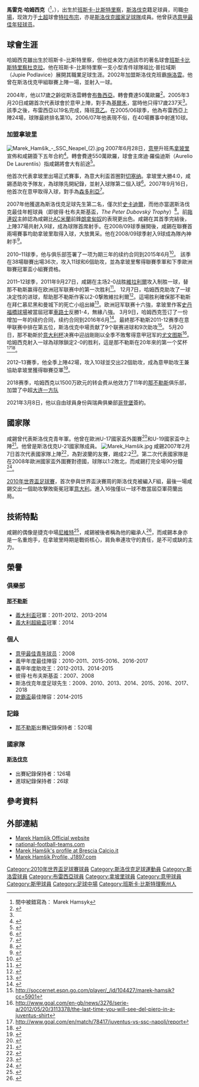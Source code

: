 {{noteta
|G1=意甲
|G2=football
|G3=uefa
|T=zh-hans:马雷克·哈姆西克;zh-hk:馬歷·咸錫;zh-tw:馬雷克·哈姆西克;
|1=zh-hans:哈姆西克;zh-hk:咸錫;zh-tw:哈姆西克;
|2=zh-hans:马雷克;zh-hk:馬歷;zh-tw:馬雷克;
|3=zh-hans:布拉迪斯拉发;zh-hk:施洛雲;zh-tw:施洛萬;
|4=zh-hans:哥德堡;zh-hk:哥登堡;zh-tw:哥特堡;
}}
{{Infobox Football biography
| name               = 馬雷克·哈姆西克<br />Marek Hamšík
| fullname           = Marek Hamšík
| image              = Hamsik_2016.jpg
| birth_date         = {{Birth date and age|1987|7|27|df=yes}}
| birth_place        = [[捷克斯洛伐克|捷克]][[班斯卡-比斯特里察|班斯卡-比斯特里察]]
| height             = {{convert|1.83|m|ftin|0|abbr=on}}<ref>{{cite web | url = http://www.sscnapoli.it/Squadra/Marek-Hamsik | title = 17 Marek Hamsik | language = it | website = SSC Napoli | access-date = 7 June 2016 | deadurl = yes | archiveurl = https://web.archive.org/web/20161105145908/http://www.sscnapoli.it/Squadra/Marek-Hamsik | archivedate = 2016年11月5日 | df =  }}</ref>
| nickname = 
| position = [[中場|中場]]
| currentclub = [[特拉布宗体育|特拉布宗]]
| clubnumber = 17
| youthyears1 = 2001–2002 | youthclubs1 = 祖比-普拉域斯
| youthyears2 = 2002–2004 | youthclubs2 = [[巴迪斯拉華施洛雲體育會|施洛雲]]
| years1   = 2002–2004     | clubs1 = [[巴迪斯拉華施洛雲體育會|施洛雲]]                 | caps1 = 6 | goals1 = 1
| years2   = 2004–2007     | clubs2 = [[布雷西亚足球俱乐部|布雷西亚]]                 | caps2 = 74 | goals2 = 12
| years3   = 2007–2019     | clubs3 = [[那不勒斯足球俱乐部|那不勒斯]]                   | caps3 = 520 |  goals3 = 121
| years4 = 2019–2021 | clubs4 = [[大连一方足球俱乐部|大连一方]] | caps4 = 45 | goals4 =   5
| years5 = 2021 | clubs5 = [[哥登堡體育會|哥登堡]] | caps5 =  6 | goals5 = 1
| years6 = 2021– | clubs6 = [[特拉布宗体育|特拉布宗]] | caps6 =  20 | goals6 = 2
| nationalyears1 = 2003–2004 | nationalteam1 =  [[斯洛伐克17歲以下國家足球隊|斯洛伐克U17]] | nationalcaps1 = 6  | nationalgoals1 = 3
| nationalyears2 = 2005–2006 | nationalteam2 =  [[斯洛伐克19歲以下國家足球隊|斯洛伐克U19]] | nationalcaps2 = 6  | nationalgoals2 = 1
| nationalyears3 = 2006–2007 | nationalteam3 = [[斯洛伐克21歲以下國家足球隊|斯洛伐克U21]] | nationalcaps3 = 2  | nationalgoals3 = 0
| nationalyears4 = 2007–   | nationalteam4 = [[斯洛伐克國家足球隊|斯洛伐克]]                 | nationalcaps4 = 135 | nationalgoals4 = 26
| pcupdate = 13/02/2022
| ntupdate = 11/11/2021
}}

'''馬雷克·哈姆西克'''（{{lang-sk|Marek Hamšík}}<ref>間中被錯寫為： Marek Hamsyk</ref>，{{bd|1987年|7月27日|||Hamšík}}），出生於[[班斯卡-比斯特里察|班斯卡-比斯特里察]]，[[斯洛伐克|斯洛伐克]]籍足球員，司職[[中場|中場]]，现效力于[[土超|土超]]球會[[特拉布宗体育|特拉布宗]]，亦是[[斯洛伐克國家足球隊|斯洛伐克國家足球隊]]成員。他曾获选[[意甲最佳年轻球员|意甲最佳年轻球员]]。

== 球會生涯 ==
哈姆西克雖出生於班斯卡-比斯特里察，但他從未效力過該市的著名球會[[班斯卡比斯特里察杜克拉足球俱樂部|班斯卡比斯特里察杜克拉]]。他在班斯卡-比斯特里察一支小型青件球隊祖比·普拉域斯（Jupie Podlavice）展開其職業足球生涯。2002年加盟斯洛伐克班霸[[巴迪斯拉華施洛雲體育會|施洛雲]]。他曾在斯洛伐克甲組聯賽上陣一場，並射入一球。

2004年，他以17歲之齡從斯洛雲轉會[[布雷西亞足球會|布魯西亞]]。轉會費達50萬歐羅<ref name="Home at Brescia">{{cite web|url=http://www.uefa.com/footballeurope/news/kind=2/newsid=530764.html |title=Hamšík home at Brescia |date=2007-04-27 |author=Rastislav Hribik |publisher=uefa.com |deadurl=yes |archiveurl=https://web.archive.org/web/20070529184052/http://www.uefa.com/footballeurope/news/kind%3D2/newsid%3D530764.html |archivedate=2007-05-29 }}</ref>。2005年3月20日咸錫首次代表球會於意甲上陣，對手為[[基爾禾|基爾禾]]，當時他只得17歲237天<ref name="Home at Brescia"/>。該季之後，布雷西亞以19名完成，降班[[意乙|意乙]]。在2005/06球季，他為布雷西亞上陣24場，球隊最終排名第10。2006/07年他表現不俗，在40場賽事中射進10球。

=== 加盟拿玻里 ===
[[File:Marek_Hamšík_-_SSC_Neapel_(2).jpg|thumb]]
2007年6月28日，[[意甲|意甲]]升班馬[[拿玻里足球會|拿玻里]]宣佈和咸錫簽下五年合約<ref>{{cite web|url=http://www.channel4.com/sport/football_italia/jun28p.html|title=Napoli capture Hamsyk|author=Football Italia|date=2007-06-28}}</ref>。轉會費達550萬歐羅，球會主席迪·羅倫迪斯（Aurelio De Laurentiis）指咸錫將會大有前途<ref>{{cite web|url=http://home.skysports.com/transferarticle.aspx?hlid=474670 |title=Napoli bag Hamsik |author=Nadia Carminati & Vasek Kadlec |publisher=Sky Sports |date=2007-07-01 |6= }}{{dead link|date=六月 2017 |bot=InternetArchiveBot }}</ref>。

他首次代表拿玻里出場正式賽事，為意大利盃首圈對[[切塞纳足球俱乐部|切塞纳]]。拿玻里大勝4:0，咸錫憑助攻予隊友，為球隊先開紀錄，並射入球隊第二個入球<ref>{{cite web|url=http://www.channel4.com/sport/football_italia/aug15o.html|title=Coppa: Genoa and Napoli celebrate|publisher=Channel 4|date=2007-08-15}}</ref>。2007年9月16日，他首次在意甲取得入球，對手為[[森多利亞|森多利亞]]<ref>{{cite web|url=http://www.gazzetta.it/Calcio/SerieA/Squadre/Napoli/Primo_Piano/2007/09_Settembre/16/napolisamp_1609.shtml|title=E' un Napoli da applausi|publisher=[[La_Gazzetta_dello_Sport|La Gazzetta dello Sport]]|date=2007-09-16|author=Alessandro Ruta|language=it}}</ref>。

2007年他獲選為斯洛伐克足球先生第二名，僅次於[[史卡迪爾|史卡迪爾]]，而他亦當選斯洛伐克最佳年輕球員（即彼得·杜布夫斯基盃，''The Peter Dubovský Trophy''）<ref>{{cite web|url=http://www.profutbal.sk/clanok56380.htm|title=Martin Škrtel najlepším futbalistom SR za rok 2007|publisher=profutbal.sk|language=sk|date=2008-02-03|deadurl=yes|archiveurl=https://web.archive.org/web/20151222093433/http://www.profutbal.sk/clanok56380.htm|archivedate=2015-12-22}}</ref>。前[[拖連奴|拖連奴]]主帥{{le|諾維連奴|Walter Novellino}}認為咸錫比[[AC米蘭|AC米蘭]]前鋒[[朗拿甸奴|朗拿甸奴]]的表現更出色。咸錫在其首季完結後，上陣37場共射入9球，成為球隊首席射手。在2008/09球季展開後，咸錫在聯賽首兩場賽事均助拿玻里取得入球，大放異采。他在2008/09球季射入9球成為隊內神射手<ref>{{cite web|url=http://www.espnstar.com/football/serie-a/news/detail/item108437/Marek-Hamsik-tops-Ronaldinho/|title=Marek Hamsik tops Ronaldinho|publisher=ESPN|date=27 August 2008|accessdate=19 September 2011|deadurl=yes|archiveurl=https://archive.is/20120604115236/http://www.espnstar.com/football/serie-a/news/detail/item108437/Marek-Hamsik-tops-Ronaldinho/|archivedate=2012-06-04}}</ref>。

2010–11球季，他与俱乐部签署了一项为期三年的续约合同到2015年6月<ref>{{cite web | url = http://www.fifa.com/worldfootball/clubfootball/news/newsid=1306629.html | title = Hamsik extends contract at Napoli | publisher = FIFA.com | date = 23 September 2010 | accessdate =28 February 2012}}</ref>。
該季在38場聯賽出場36次，攻入11球和6個助攻，並為拿玻里奪得聯賽季軍和下季歐洲聯賽冠軍盃小組賽資格。

2011–12球季，2011年9月27日，咸錫在主场2-0战胜[[維拉利爾足球會|維拉利爾]]攻入制胜一球，替那不勒斯赢得在欧洲冠军联赛中的第一次胜利<ref>{{cite web | url = http://www.uefa.com/uefachampionsleague/season=2012/matches/round=2000263/match=2007586/postmatch/report/index.html | title = Napoli verve too much for Villarreal | publisher = UEFA.com | date = 27 September 2011 | accessdate =28 February 2012}}</ref>。
12月7日，哈姆西克助攻了一球决定性的进球，帮助那不勒斯作客以2-0撃敗維拉利爾<ref>{{cite web | url = http://www.uefa.com/uefachampionsleague/season=2012/matches/round=2000263/match=2007658/postmatch/report/index.html | title = Napoli seal qualification at point-less Villarreal | date = 7 December 2011 | publisher = UEFA.com | accessdate =28 February 2012}}</ref>。這場胜利確保那不勒斯在拜仁慕尼黑和曼城下的死亡小组出線<ref>{{cite news| url=http://www.guardian.co.uk/football/2011/dec/07/villarreal-napoli-champions-league | location=London | work=The Guardian | title=Villarreal 0–2 Napoli | date=8 December 2011 | accessdate =28 February 2012}}</ref>。欧洲冠军联赛十六強，拿玻里作客[[史丹福橋球場|史丹福橋球場]]被當屆冠軍[[車路士|車路士]]反勝1-4，無緣八強。
3月9日，哈姆西克签订了一份增加一年的续约合同，续约合同到2016年6月<ref>{{cite news|url=http://www.uefa.com/uefachampionsleague/news/newsid=1766044.html|title=Napoli president announces new Hamšík contract|date=9 March 2012|accessdate=9 March 2012|publisher=UEFA.com}}</ref>。最終那不勒斯2011-12赛季在意甲联赛中排在第五位，斯洛伐克中場贡献了9个联赛进球和9次助攻<ref>http://soccernet.espn.go.com/player/_/id/104427/marek-hamsik?cc=5901</ref>。
5月20日，那不勒斯於[[意大利杯|意大利杯]]决赛中迎战剛剛以全季不敗奪得意甲冠军的[[尤文图斯|尤文图斯]]<ref>http://www.goal.com/en-gb/news/3276/serie-a/2012/05/20/3113378/the-last-time-you-will-see-del-piero-in-a-juventus-shirt</ref>。哈姆西克射入一球為球隊鎖定2-0的胜利，這是那不勒斯在20年來的第一个奖杯<ref>http://www.goal.com/en/match/78417/juventus-vs-ssc-napoli/report</ref><ref>{{cite web | url = http://www.insideworldsoccer.com/2012/05/marek-hamsik-shaves-mohawk-hair.html | title =Marek Hamšík shaves his head! Say goodbye to the Mohawk | publisher = inside World Soccer | date = 21 May 2012 }}</ref>。

2012–13賽季，他全季上陣42場，攻入10球並交出22個助攻，成為意甲助攻王兼協助拿玻里獲得聯賽亞軍<ref>{{cite news |author=CN Hung |title=咸錫：今季表現乃生涯最佳 |url=http://www.goal.com/hk/news/489/%E6%84%8F%E5%A4%A7%E5%88%A9/2012/12/11/3595138/%E5%92%B8%E9%8C%AB%E4%BB%8A%E5%AD%A3%E8%A1%A8%E7%8F%BE%E4%B9%83%E7%94%9F%E6%B6%AF%E6%9C%80%E4%BD%B3 |work= |publisher=goal.com |date=2012年12月11日 }}</ref>。

2018赛季，哈姆西克以1500万欧元的转会费从他效力了11年的[[那不勒斯足球俱乐部|那不勒斯]]俱乐部，加盟了中超[[大连一方足球俱乐部|大连一方队]]

2021年3月8日，他以自由球員身份與瑞典俱樂部[[哥登堡體育會|哥登堡]]簽約。

== 國家隊 ==
咸錫曾代表斯洛伐克青年軍。他曾在歐洲U-17國家盃外圍賽<ref>{{cite web|url=http://de.uefa.com/competitions/under17/history/season=2004/round=1656/match=70994/report=ev.html |title=UEFA U-17 European Championships; Lettland 1-4 Slowakei |publisher=uefa.com |date=2003-10-09 |language=de |6= |deadurl=yes |archiveurl=https://web.archive.org/web/20081226235000/http://de.uefa.com/competitions/under17/history/season%3D2004/round%3D1656/match%3D70994/report%3Dev.html |archivedate=2008-12-26 }}</ref>和U-19國家盃中上陣<ref>{{cite web|url=http://de.uefa.com/competitions/under19/history/season=2005/round=1924/match=74138/report=ev.html |title=UEFA U-19 European Championships; Litauen 1-3 Slowakei |publisher=uefa.com |date=2004-10-24 |language=de |6= |deadurl=yes |archiveurl=https://web.archive.org/web/20081226235005/http://de.uefa.com/competitions/under19/history/season%3D2005/round%3D1924/match%3D74138/report%3Dev.html |archivedate=2008-12-26 }}</ref>。他曾是斯洛伐克U-21國家隊成員。
[[File:Marek_Hamšík.jpg|thumb]]
咸錫2007年2月7日首次代表國家隊上陣<ref name="players">{{cite web|url=http://www.slovak-football.sk/index.php?menu=repre |title=Slovak football national team players |accessdate=2008-11-08 |deadurl=yes |archiveurl=https://web.archive.org/web/20080223070657/http://www.slovak-football.sk/index.php?menu=repre |archivedate=2008-02-23 }}</ref>，為對波蘭的友賽，踢成2:2<ref>{{cite web|language=pl |url=http://euro2008.wp.pl/kat,1728,wid,8722201,wiadomosc.html?ticaid=13f83 |title=Polska zremisowała ze Słowacją |author=WirtualnaPolska |date=2007-02-07 |deadurl=yes |archiveurl=https://web.archive.org/web/20081229154954/http://euro2008.wp.pl/kat%2C1728%2Cwid%2C8722201%2Cwiadomosc.html?ticaid=13f83 |archivedate=2008-12-29 }}</ref>。第二次代表國家隊是在2008年歐洲國家盃外圍賽對德國，球隊以1:2敗北，而咸錫打完全場90分鐘<ref>{{cite web|language=cs|url=http://fotbal.idnes.cz/db_fotbal.asp?online=7044044|title=Nemecko - Slovensko 2:1|author=iDnes.cz|date=2007-06-06}}</ref>。<!--據他所說，斯洛伐克在這場大戰落敗只是該隊本身有問題<ref>{{cite web|language=sk|url=http://futbal.zoznam.sk/cl/8201/Hamsik-Zdolali-sme-sa-sami |title=Hamšík: Zdolali sme sa sami|author=Cho, Tomáš.|publisher=futbal.zoznam.sk|date=2007-06-06}}</ref>。-->

[[2010年世界盃足球賽|2010年世界盃足球賽]]，首次參與世界盃決賽周的斯洛伐克被編入F組，最後一場咸錫交出一個助攻擊敗衞冕冠軍[[意大利|意大利]]。進入16強僅以一球不敵當屆亞軍荷蘭出局。

== 技術特點 ==
咸錫的偶像是捷克中場[[尼維特|尼維特]]<ref name="SME hit">{{cite web|language=sk|url=http://www.sme.sk/c/3346789/Hamsik-je-europsky-prestupovy-hit.html|title=Hamšík je európsky prestupový hit|author=[[SME_(newspaper)|SME.sk]]}}</ref>，咸錫被後者稱為他的繼承人<ref>{{cite news | url=http://life.mingpao.com/cfm/dailynews3b.cfm?File=20100626/nalsr/sra1.txt | title=話說咸錫﹕東歐新王者 | work=mingpao | date=2010年6月26日 | accessdate=2013-03-03}}</ref>，而咸錫本身亦是一名重炮手，在拿玻里時期是戰術核心，肩負串連攻守的責任，是不可或缺的主力。

==榮譽==
===俱樂部===
===={{flagicon|ITA}}[[那不勒斯足球俱乐部|那不勒斯]]====
*[[義大利盃|義大利盃]]冠軍：2011-2012、2013-2014
*[[義大利超級盃|義大利超級盃]]冠軍：2014

===個人===
*[[意甲最佳青年球员|意甲最佳青年球员]]：2008
*義甲年度最佳陣容：2010-2011、2015-2016、2016-2017
*義甲年度助攻王：2012-2013、2014-2015
*彼得·杜布夫斯基盃：2007、2008
*斯洛伐克年度足球先生：2009、2010、2013、2014、2015、2016、2017、2018
*[[歐足联歐洲聯賽|歐霸盃]]最佳陣容：2014-2015

===記錄===
*[[那不勒斯足球俱乐部|那不勒斯]]出賽紀錄保持者：520場

===國家隊===
===={{flagicon|SVK}}[[斯洛伐克國家足球隊|斯洛伐克]]====
*出賽紀錄保持者：126場
*進球紀錄保持者：26球

== 參考資料 ==
{{reflist}}

== 外部連結 ==
* [http://www.marekhamsik.sk/ Marek Hamšík Official website]
* [http://www.national-football-teams.com/v2/player.php?id=21594 national-football-teams.com]
* [http://www.bresciaonline.it/or4/or?uid=BOLesy.main.index&oid=601695&uidy_159=BOLappl.team.dettaglio&id_giocatore=19 Marek Hamšík's profile at Brescia Calcio.it] {{it icon}}
* [http://www.j1897.com/forum/index.php?showtopic=84016 Marek Hamšík Profile, J1897.com]

{{2010年世界杯足球赛斯洛伐克参赛名单}}
{{2016年歐洲國家盃斯洛伐克參賽名單}}
{{2020年欧洲足球锦标赛斯洛伐克参赛名单}}

{{DEFAULTSORT:Hamsik, Marek}}
[[Category:2010年世界盃足球賽球員|Category:2010年世界盃足球賽球員]]
[[Category:斯洛伐克足球運動員|Category:斯洛伐克足球運動員]]
[[Category:斯洛雲球員|Category:斯洛雲球員]]
[[Category:布雷西亞球員|Category:布雷西亞球員]]
[[Category:拿坡里球員|Category:拿坡里球員]]
[[Category:意甲球員|Category:意甲球員]]
[[Category:斯甲球員|Category:斯甲球員]]
[[Category:足球中場|Category:足球中場]]
[[Category:班斯卡·比斯特理察州人|Category:班斯卡·比斯特理察州人]]